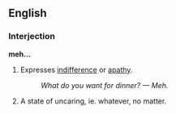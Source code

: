==English==
===Interjection===
'''meh...'''
# Expresses [[indifference]] or [[apathy]].
#: ''What do you want for dinner? &mdash; Meh.''
# A state of uncaring, ie. whatever, no matter.